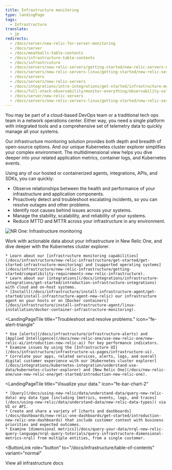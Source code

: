 ```yaml
---
title: Infrastructure monitoring
type: landingPage
tags:
  - Infrastructure
translate:
  - jp
redirects:
  - /docs/server/new-relic-for-server-monitoring
  - /docs/server
  - /docs/meatballs-table-contents
  - /docs/infrastructure-table-contents
  - /docs/infrastrcuture
  - /docs/servers/new-relic-servers/getting-started/new-relic-servers-new-relic-infrastructure
  - /docs/servers/new-relic-servers-linux/getting-started/new-relic-servers-linux
  - /docs/servers
  - /docs/servers/new-relic-servers
  - /docs/integrations/intro-integrations/get-started/infrastructure-monitoring
  - /docs/full-stack-observability/monitor-everything/observability-solutions/infrastructure-monitoring
  - /docs/server/new-relic-servers
  - /docs/servers/new-relic-servers-linux/getting-started/new-relic-servers
---
```


You may be part of a cloud-based DevOps team or a traditional tech ops team in a network operations center. Either way, you need a single platform with integrated tools and a comprehensive set of telemetry data to quickly manage all your systems.

Our infrastructure monitoring solution provides both depth and breadth of open-source options. And our unique Kubernetes cluster explorer simplifies your complex environment. The multidimensional view helps you dive deeper into your related application metrics, container logs, and Kubernetes events.

Using any of our hosted or containerized agents, integrations, APIs, and SDKs, you can quickly:

* Observe relationships between the health and performance of your infrastructure and application components.
* Proactively detect and troubleshoot escalating incidents, so you can resolve outages and other problems.
* Identify root causes behind issues across your systems.
* Manage the stability, scalability, and reliability of your systems.
* Reduce MTTD and MTTR across your infrastructure in any environment.

![NR One: Infrastructure monitoring](./images/infra-landing-page-prototype072220.png "NR One: Infrastructure monitoring")

Work with actionable data about your infrastructure in New Relic One, and dive deeper with the Kubernetes cluster explorer.

<LandingPageTileGrid>
  <LandingPageTile
    title="Get started."
    icon="fe-check-square"
  >


    * Learn about our [infrastructure monitoring capabilities](/docs/infrastructure/new-relic-infrastructure/get-started/get-started-infrastructure-monitoring) and [supported operating systems](/docs/infrastructure/new-relic-infrastructure/getting-started/compatibility-requirements-new-relic-infrastructure).
    * Learn about our [integrations](/docs/integrations/infrastructure-integrations/get-started/introduction-infrastructure-integrations) with cloud and on-host systems.
    * [Install](/docs/infrastructure/install-infrastructure-agent/get-started/install-infrastructure-agent-new-relic) our infrastructure agent on your hosts or on [Docker containers](/docs/infrastructure/install-infrastructure-agent/linux-installation/docker-container-infrastructure-monitoring).
  </LandingPageTile>

  <LandingPageTile
    title="Troubleshoot and resolve problems."
    icon="fe-alert-triangle"
  >


    * Use [alerts](/docs/infrastructure/infrastructure-alerts) and [Applied Intelligence](/docs/new-relic-one/use-new-relic-one/new-relic-ai/introduction-new-relic-ai) for key performance indicators.
    * Examine issues by using the [Infrastructure UI](/docs/infrastructure/infrastructure-ui-pages/infrastructure-ui).
    * Correlate your apps, related services, alerts, logs, and overall digital customer experience with our [Kubernetes cluster explorer](/docs/integrations/kubernetes-integration/understand-use-data/kubernetes-cluster-explorer) and [New Relic One](/docs/new-relic-one/use-new-relic-one/get-started/introduction-new-relic-one).
  </LandingPageTile>

  <LandingPageTile
    title="Visualize your data."
    icon="fe-bar-chart-2"
  >


    * [Query](/docs/using-new-relic/data/understand-data/query-new-relic-data) any data type (including [metrics, events, logs, and traces](/docs/using-new-relic/data/understand-data/new-relic-data-types)) via UI or API.
    * Create and share a variety of [charts and dashboards](/docs/dashboards/new-relic-one-dashboards/get-started/introduction-new-relic-one-dashboards) that include customer context with business priorities and expected outcomes.
    * Examine [dimensional metrics](/docs/query-your-data/nrql-new-relic-query-language/nrql-query-tutorials/query-infrastructure-dimensional-metrics-nrql) from multiple entities, from a single customer.
  </LandingPageTile>
</LandingPageTileGrid>

<ButtonLink
  role="button"
  to="/docs/infrastructure/table-of-contents"
  variant="normal"
>
  View all infrastructure docs
</ButtonLink>
